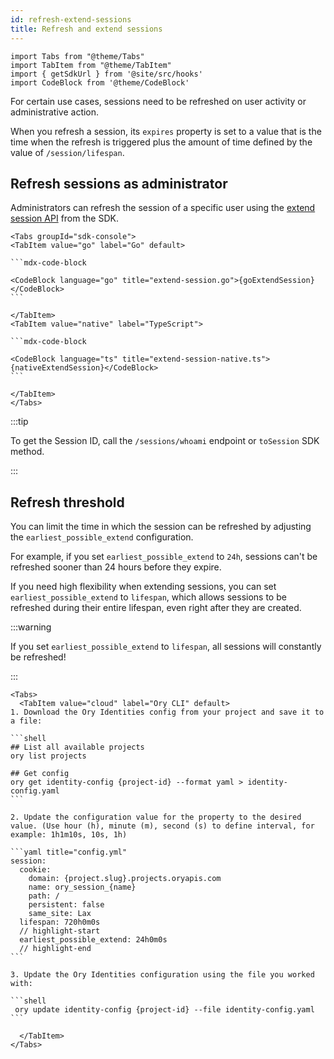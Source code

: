 ```yaml
---
id: refresh-extend-sessions
title: Refresh and extend sessions
---
```


```mdx-code-block
import Tabs from "@theme/Tabs"
import TabItem from "@theme/TabItem"
import { getSdkUrl } from '@site/src/hooks'
import CodeBlock from '@theme/CodeBlock'
```

For certain use cases, sessions need to be refreshed on user activity or administrative action.

When you refresh a session, its `expires` property is set to a value that is the time when the refresh is triggered plus the
amount of time defined by the value of `/session/lifespan`.

## Refresh sessions as administrator

Administrators can refresh the session of a specific user using the
[extend session API](../../reference/api#tag/identity/operation/extendSession) from the SDK.

````mdx-code-block
<Tabs groupId="sdk-console">
<TabItem value="go" label="Go" default>

```mdx-code-block

<CodeBlock language="go" title="extend-session.go">{goExtendSession}</CodeBlock>
```

</TabItem>
<TabItem value="native" label="TypeScript">

```mdx-code-block

<CodeBlock language="ts" title="extend-session-native.ts">{nativeExtendSession}</CodeBlock>
```

</TabItem>
</Tabs>
````

:::tip

To get the Session ID, call the `/sessions/whoami` endpoint or `toSession` SDK method.

:::

## Refresh threshold

You can limit the time in which the session can be refreshed by adjusting the
`earliest_possible_extend` configuration.

For example, if you set `earliest_possible_extend` to `24h`, sessions can't be refreshed sooner than 24 hours before they expire.

If you need high flexibility when extending sessions, you can set `earliest_possible_extend` to `lifespan`, which allows sessions
to be refreshed during their entire lifespan, even right after they are created.

:::warning

If you set `earliest_possible_extend` to `lifespan`, all sessions will constantly be refreshed!

:::


````mdx-code-block
<Tabs>
  <TabItem value="cloud" label="Ory CLI" default>
1. Download the Ory Identities config from your project and save it to a file:

```shell
## List all available projects
ory list projects

## Get config
ory get identity-config {project-id} --format yaml > identity-config.yaml
```

2. Update the configuration value for the property to the desired value. (Use hour (h), minute (m), second (s) to define interval, for example: 1h1m10s, 10s, 1h)

```yaml title="config.yml"
session:
  cookie:
    domain: {project.slug}.projects.oryapis.com
    name: ory_session_{name}
    path: /
    persistent: false
    same_site: Lax
  lifespan: 720h0m0s
  // highlight-start
  earliest_possible_extend: 24h0m0s
  // highlight-end
```

3. Update the Ory Identities configuration using the file you worked with:

```shell
 ory update identity-config {project-id} --file identity-config.yaml
```

  </TabItem>
</Tabs>
````
